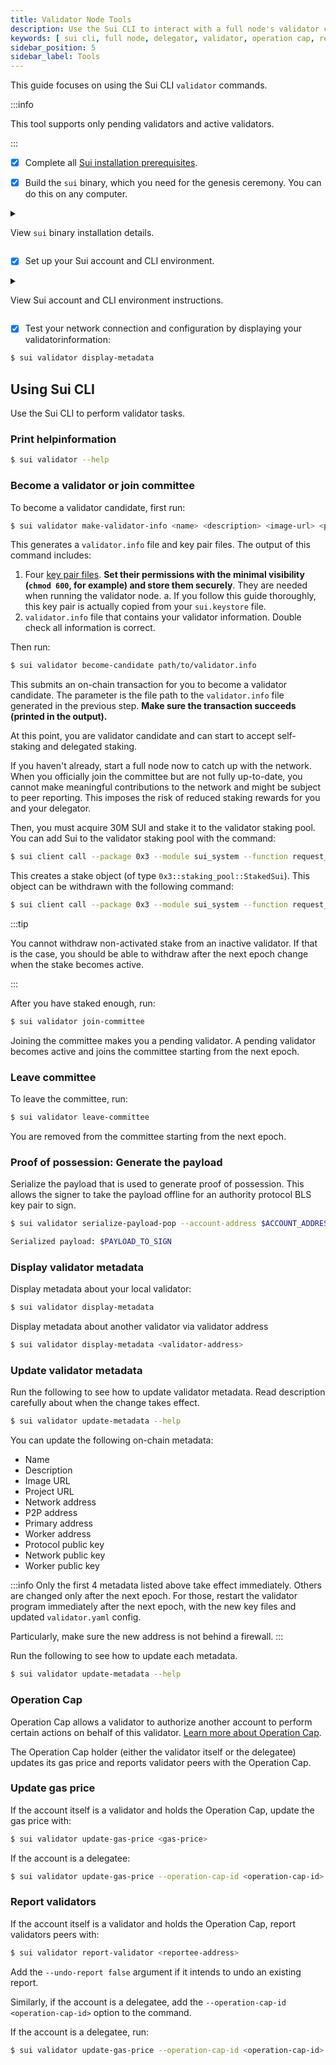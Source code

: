 ```yaml
---
title: Validator Node Tools
description: Use the Sui CLI to interact with a full node's validator commands. 
keywords: [ sui cli, full node, delegator, validator, operation cap, report validators, join a committee, leave a committee, report a validator, proof of possession, generate proof of possession ]
sidebar_position: 5
sidebar_label: Tools
---
```


This guide focuses on using the Sui CLI `validator` commands. 

:::info

This tool supports only pending validators and active validators.

:::

<Tabs className="tabsHeadingCentered">
<TabItem value="prereq" label="Prerequisites">

- [x] Complete all [Sui installation prerequisites](../../developer/getting-started/sui-install.mdx#prerequisites).

- [x] Build the `sui` binary, which you need for the genesis ceremony. You can do this on any computer.

<details className="nudge-details">

<summary>

View `sui` binary installation details.

</summary>

    1. Clone the git repo:

           `$ git clone git@github.com:MystenLabs/sui.git && cd sui`

    2. Check out the commit to use for Testnet:

           `$ git checkout testnet`

    3. Build `sui` binary

           `$ cargo build --bin sui`

    4. Remember the path to your binary:

           `$ export SUI_BINARY="$(pwd)/target/debug/sui"`

</details>

- [x] Set up your Sui account and CLI environment. 

<details className="nudge-details">

<summary>

View Sui account and CLI environment instructions.

</summary>

    - If this is the first time running this program, it asks you to provide a Sui full node server URL and a meaningful environment alias. It also generates a random key pair in `sui.keystore` and a config `client.yaml`. Swap in your validator account key if you already have one.

       By default, the `client.yaml` and `sui.keystore` files are located in `~/.sui/sui_config`. For more information, refer to the [Sui client CLI tutorial](/references/cli/client.mdx).

       ```sh
       $ sui client
       ```

    - If you already set it up, just make sure:
      - `rpc` is correct in `client.yaml`. 
      - `active_address` is correct in `client.yaml`.
      - `sui.keystore` contains your account key pair.

</details>

- [x] Test your network connection and configuration by displaying your validatorinformation:

```sh
$ sui validator display-metadata
```

</TabItem>
</Tabs>

## Using Sui CLI 
Use the Sui CLI to perform validator tasks.
### Print helpinformation

```sh
$ sui validator --help
```

### Become a validator or join committee

To become a validator candidate, first run:

```sh
$ sui validator make-validator-info <name> <description> <image-url> <project-url> <host-name> <gas_price>
```

This generates a `validator.info` file and key pair files. The output of this command includes:
  1. Four [key pair files](./validator-tasks.mdx#key-management). **Set their permissions with the minimal visibility (`chmod 600`, for example) and store them securely**. They are needed when running the validator node.
    a. If you follow this guide thoroughly, this key pair is actually copied from your `sui.keystore` file.
  2. `validator.info` file that contains your validator information. Double check all information is correct.

Then run:

```sh
$ sui validator become-candidate path/to/validator.info
```

This submits an on-chain transaction for you to become a validator candidate. The parameter is the file path to the `validator.info` file generated in the previous step. **Make sure the transaction succeeds (printed in the output).**

At this point, you are validator candidate and can start to accept self-staking and delegated staking. 

If you haven't already, start a full node now to catch up with the network. When you officially join the committee but are not fully up-to-date, you cannot make meaningful contributions to the network and might be subject to peer reporting. This imposes the risk of reduced staking rewards for you and your delegator.

Then, you must acquire 30M SUI and stake it to the validator staking pool. You can add Sui to the validator staking pool with the command:

```sh
$ sui client call --package 0x3 --module sui_system --function request_add_stake --args 0x5 {sui_object_id} {validator_address}
```

This creates a stake object (of type `0x3::staking_pool::StakedSui`). This object can be withdrawn with the following command:

```sh
$ sui client call --package 0x3 --module sui_system --function request_withdraw_stake --args 0x5 {stake_object_id}
```

:::tip 

You cannot withdraw non-activated stake from an inactive validator. If that is the case, you should be able to withdraw after the next epoch change when the stake becomes active. 

:::

After you have staked enough, run:

```sh
$ sui validator join-committee
```

Joining the committee makes you a pending validator. A pending validator becomes active and joins the committee starting from the next epoch.


### Leave committee

To leave the committee, run:

```sh
$ sui validator leave-committee
```

You are removed from the committee starting from the next epoch.

### Proof of possession: Generate the payload

Serialize the payload that is used to generate proof of possession. This allows the signer to take the payload offline for an authority protocol BLS key pair to sign.

```sh
$ sui validator serialize-payload-pop --account-address $ACCOUNT_ADDRESS --protocol-public-key $BLS_PUBKEY
```

```sh
Serialized payload: $PAYLOAD_TO_SIGN
```

### Display validator metadata

Display metadata about your local validator:

```sh
$ sui validator display-metadata
```

Display metadata about another validator via validator address

```sh
$ sui validator display-metadata <validator-address>
```

### Update validator metadata

Run the following to see how to update validator metadata. Read description carefully about when the change takes effect.

```sh
$ sui validator update-metadata --help
```

You can update the following on-chain metadata:
- Name
- Description
- Image URL
- Project URL
- Network address
- P2P address
- Primary address
- Worker address
- Protocol public key
- Network public key
- Worker public key

:::info 
Only the first 4 metadata listed above take effect immediately. Others are changed only after the next epoch. For those, restart the validator program immediately after the next epoch, with the new key files and updated `validator.yaml` config. 

Particularly, make sure the new address is not behind a firewall.
:::

Run the following to see how to update each metadata.

```sh
$ sui validator update-metadata --help
```

### Operation Cap

Operation Cap allows a validator to authorize another account to perform certain actions on behalf of this validator. [Learn more about Operation Cap](./validator-tasks.mdx#operation-cap).

The Operation Cap holder (either the validator itself or the delegatee) updates its gas price and reports validator peers with the Operation Cap.

### Update gas price

If the account itself is a validator and holds the Operation Cap, update the gas price with:

```sh
$ sui validator update-gas-price <gas-price>
```

If the account is a delegatee:

```sh
$ sui validator update-gas-price --operation-cap-id <operation-cap-id> <gas-price>
```

### Report validators

If the account itself is a validator and holds the Operation Cap, report validators peers with:

```sh
$ sui validator report-validator <reportee-address>
```

Add the `--undo-report false` argument if it intends to undo an existing report.

Similarly, if the account is a delegatee, add the `--operation-cap-id <operation-cap-id>` option to the command.

If the account is a delegatee, run:

```sh
$ sui validator update-gas-price --operation-cap-id <operation-cap-id> <gas-price>
```

